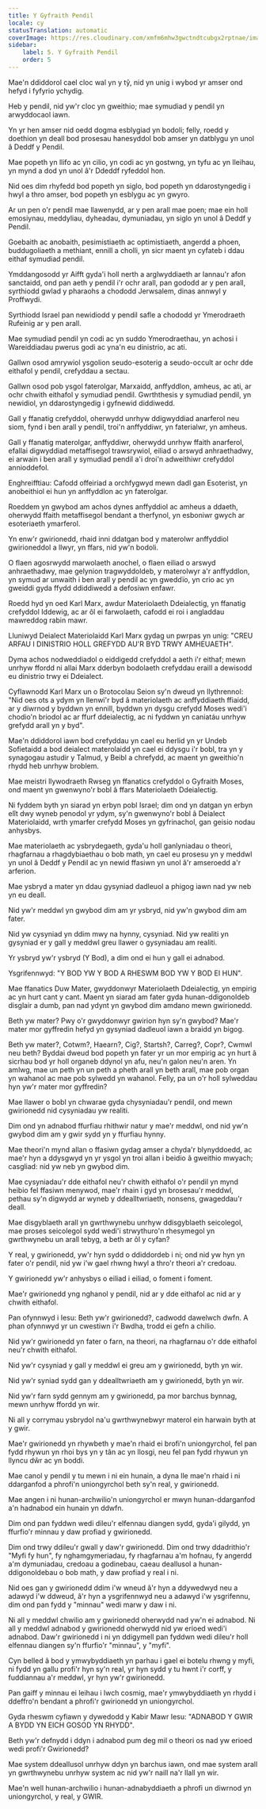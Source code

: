 ```yaml
---
title: Y Gyfraith Pendil
locale: cy
statusTranslation: automatic
coverImage: https://res.cloudinary.com/xmfm6mhw3gwctndtcubgx2rptnae/image/upload/v1741354419/small_cover_la_gran_rebelion_28716e29d2.webp
sidebar:
    label: 5. Y Gyfraith Pendil
    order: 5
---
```

Mae'n ddiddorol cael cloc wal yn y tŷ, nid yn unig i wybod yr amser ond hefyd i fyfyrio ychydig.

Heb y pendil, nid yw'r cloc yn gweithio; mae symudiad y pendil yn arwyddocaol iawn.

Yn yr hen amser nid oedd dogma esblygiad yn bodoli; felly, roedd y doethion yn deall bod prosesau hanesyddol bob amser yn datblygu yn unol â Deddf y Pendil.

Mae popeth yn llifo ac yn cilio, yn codi ac yn gostwng, yn tyfu ac yn lleihau, yn mynd a dod yn unol â'r Ddeddf ryfeddol hon.

Nid oes dim rhyfedd bod popeth yn siglo, bod popeth yn ddarostyngedig i hwyl a thro amser, bod popeth yn esblygu ac yn gwyro.

Ar un pen o'r pendil mae llawenydd, ar y pen arall mae poen; mae ein holl emosiynau, meddyliau, dyheadau, dymuniadau, yn siglo yn unol â Deddf y Pendil.

Goebaith ac anobaith, pesimistiaeth ac optimistiaeth, angerdd a phoen, buddugoliaeth a methiant, ennill a cholli, yn sicr maent yn cyfateb i ddau eithaf symudiad pendil.

Ymddangosodd yr Aifft gyda'i holl nerth a arglwyddiaeth ar lannau'r afon sanctaidd, ond pan aeth y pendil i'r ochr arall, pan gododd ar y pen arall, syrthiodd gwlad y pharaohs a chododd Jerwsalem, dinas annwyl y Proffwydi.

Syrthiodd Israel pan newidiodd y pendil safle a chododd yr Ymerodraeth Rufeinig ar y pen arall.

Mae symudiad pendil yn codi ac yn suddo Ymerodraethau, yn achosi i Wareiddiadau pwerus godi ac yna'n eu dinistrio, ac ati.

Gallwn osod amrywiol ysgolion seudo-esoterig a seudo-occult ar ochr dde eithafol y pendil, crefyddau a sectau.

Gallwn osod pob ysgol faterolgar, Marxaidd, anffyddlon, amheus, ac ati, ar ochr chwith eithafol y symudiad pendil. Gwrththesis y symudiad pendil, yn newidiol, yn ddarostyngedig i gyfnewid diddiwedd.

Gall y ffanatig crefyddol, oherwydd unrhyw ddigwyddiad anarferol neu siom, fynd i ben arall y pendil, troi'n anffyddiwr, yn faterialwr, yn amheus.

Gall y ffanatig materolgar, anffyddiwr, oherwydd unrhyw ffaith anarferol, efallai digwyddiad metaffisegol trawsrywiol, eiliad o arswyd anhraethadwy, ei arwain i ben arall y symudiad pendil a'i droi'n adweithiwr crefyddol annioddefol.

Enghreifftiau: Cafodd offeiriad a orchfygwyd mewn dadl gan Esoterist, yn anobeithiol ei hun yn anffyddlon ac yn faterolgar.

Roeddem yn gwybod am achos dynes anffyddiol ac amheus a ddaeth, oherwydd ffaith metaffisegol bendant a therfynol, yn esboniwr gwych ar esoteriaeth ymarferol.

Yn enw'r gwirionedd, rhaid inni ddatgan bod y materolwr anffyddiol gwirioneddol a llwyr, yn ffars, nid yw'n bodoli.

O flaen agosrwydd marwolaeth anochel, o flaen eiliad o arswyd anhraethadwy, mae gelynion tragwyddoldeb, y materolwyr a'r anffyddlon, yn symud ar unwaith i ben arall y pendil ac yn gweddïo, yn crio ac yn gweiddi gyda ffydd ddiddiwedd a defosiwn enfawr.

Roedd hyd yn oed Karl Marx, awdur Materiolaeth Ddeialectig, yn ffanatig crefyddol Iddewig, ac ar ôl ei farwolaeth, cafodd ei roi i angladdau mawreddog rabin mawr.

Lluniwyd Deialect Materiolaidd Karl Marx gydag un pwrpas yn unig: "CREU ARFAU I DINISTRIO HOLL GREFYDD AU'R BYD TRWY AMHEUAETH".

Dyma achos nodweddiadol o eiddigedd crefyddol a aeth i'r eithaf; mewn unrhyw ffordd ni allai Marx dderbyn bodolaeth crefyddau eraill a dewisodd eu dinistrio trwy ei Ddeialect.

Cyflawnodd Karl Marx un o Brotocolau Seion sy'n dweud yn llythrennol: "Nid oes ots a ydym yn llenwi'r byd â materiolaeth ac anffyddiaeth ffiaidd, ar y diwrnod y byddwn yn ennill, byddwn yn dysgu crefydd Moses wedi'i chodio'n briodol ac ar ffurf ddeialectig, ac ni fyddwn yn caniatáu unrhyw grefydd arall yn y byd".

Mae'n ddiddorol iawn bod crefyddau yn cael eu herlid yn yr Undeb Sofietaidd a bod deialect materolaidd yn cael ei ddysgu i'r bobl, tra yn y synagogau astudir y Talmud, y Beibl a chrefydd, ac maent yn gweithio'n rhydd heb unrhyw broblem.

Mae meistri llywodraeth Rwseg yn ffanatics crefyddol o Gyfraith Moses, ond maent yn gwenwyno'r bobl â ffars Materiolaeth Ddeialectig.

Ni fyddem byth yn siarad yn erbyn pobl Israel; dim ond yn datgan yn erbyn elît dwy wyneb penodol yr ydym, sy'n gwenwyno'r bobl â Deialect Materiolaidd, wrth ymarfer crefydd Moses yn gyfrinachol, gan geisio nodau anhysbys.

Mae materiolaeth ac ysbrydegaeth, gyda'u holl ganlyniadau o theori, rhagfarnau a rhagdybiaethau o bob math, yn cael eu prosesu yn y meddwl yn unol â Deddf y Pendil ac yn newid ffasiwn yn unol â'r amseroedd a'r arferion.

Mae ysbryd a mater yn ddau gysyniad dadleuol a phigog iawn nad yw neb yn eu deall.

Nid yw'r meddwl yn gwybod dim am yr ysbryd, nid yw'n gwybod dim am fater.

Nid yw cysyniad yn ddim mwy na hynny, cysyniad. Nid yw realiti yn gysyniad er y gall y meddwl greu llawer o gysyniadau am realiti.

Yr ysbryd yw'r ysbryd (Y Bod), a dim ond ei hun y gall ei adnabod.

Ysgrifennwyd: "Y BOD YW Y BOD A RHESWM BOD YW Y BOD EI HUN".

Mae ffanatics Duw Mater, gwyddonwyr Materiolaeth Ddeialectig, yn empirig ac yn hurt cant y cant. Maent yn siarad am fater gyda hunan-ddigonoldeb disglair a dumb, pan nad ydynt yn gwybod dim amdano mewn gwirionedd.

Beth yw mater? Pwy o'r gwyddonwyr gwirion hyn sy'n gwybod? Mae'r mater mor gyffredin hefyd yn gysyniad dadleuol iawn a braidd yn bigog.

Beth yw mater?, Cotwm?, Haearn?, Cig?, Startsh?, Carreg?, Copr?, Cwmwl neu beth? Byddai dweud bod popeth yn fater yr un mor empirig ac yn hurt â sicrhau bod yr holl organeb ddynol yn afu, neu'n galon neu'n aren. Yn amlwg, mae un peth yn un peth a pheth arall yn beth arall, mae pob organ yn wahanol ac mae pob sylwedd yn wahanol. Felly, pa un o'r holl sylweddau hyn yw'r mater mor gyffredin?

Mae llawer o bobl yn chwarae gyda chysyniadau'r pendil, ond mewn gwirionedd nid cysyniadau yw realiti.

Dim ond yn adnabod ffurfiau rhithwir natur y mae'r meddwl, ond nid yw'n gwybod dim am y gwir sydd yn y ffurfiau hynny.

Mae theori'n mynd allan o ffasiwn gydag amser a chyda'r blynyddoedd, ac mae'r hyn a ddysgwyd yn yr ysgol yn troi allan i beidio â gweithio mwyach; casgliad: nid yw neb yn gwybod dim.

Mae cysyniadau'r dde eithafol neu'r chwith eithafol o'r pendil yn mynd heibio fel ffasiwn menywod, mae'r rhain i gyd yn brosesau'r meddwl, pethau sy'n digwydd ar wyneb y ddealltwriaeth, nonsens, gwageddau'r deall.

Mae disgyblaeth arall yn gwrthwynebu unrhyw ddisgyblaeth seicolegol, mae proses seicolegol sydd wedi'i strwythuro'n rhesymegol yn gwrthwynebu un arall tebyg, a beth ar ôl y cyfan?

Y real, y gwirionedd, yw'r hyn sydd o ddiddordeb i ni; ond nid yw hyn yn fater o'r pendil, nid yw i'w gael rhwng hwyl a thro'r theori a'r credoau.

Y gwirionedd yw'r anhysbys o eiliad i eiliad, o foment i foment.

Mae'r gwirionedd yng nghanol y pendil, nid ar y dde eithafol ac nid ar y chwith eithafol.

Pan ofynnwyd i Iesu: Beth yw'r gwirionedd?, cadwodd dawelwch dwfn. A phan ofynnwyd yr un cwestiwn i'r Bwdha, trodd ei gefn a chilio.

Nid yw'r gwirionedd yn fater o farn, na theori, na rhagfarnau o'r dde eithafol neu'r chwith eithafol.

Nid yw'r cysyniad y gall y meddwl ei greu am y gwirionedd, byth yn wir.

Nid yw'r syniad sydd gan y ddealltwriaeth am y gwirionedd, byth yn wir.

Nid yw'r farn sydd gennym am y gwirionedd, pa mor barchus bynnag, mewn unrhyw ffordd yn wir.

Ni all y corrymau ysbrydol na'u gwrthwynebwyr materol ein harwain byth at y gwir.

Mae'r gwirionedd yn rhywbeth y mae'n rhaid ei brofi'n uniongyrchol, fel pan fydd rhywun yn rhoi bys yn y tân ac yn llosgi, neu fel pan fydd rhywun yn llyncu dŵr ac yn boddi.

Mae canol y pendil y tu mewn i ni ein hunain, a dyna lle mae'n rhaid i ni ddarganfod a phrofi'n uniongyrchol beth sy'n real, y gwirionedd.

Mae angen i ni hunan-archwilio'n uniongyrchol er mwyn hunan-ddarganfod a'n hadnabod ein hunain yn ddwfn.

Dim ond pan fyddwn wedi dileu'r elfennau diangen sydd, gyda'i gilydd, yn ffurfio'r minnau y daw profiad y gwirionedd.

Dim ond trwy ddileu'r gwall y daw'r gwirionedd. Dim ond trwy ddadrithio'r "Myfi fy hun", fy nghamgymeriadau, fy rhagfarnau a'm hofnau, fy angerdd a'm dymuniadau, credoau a godinebau, caeau deallusol a hunan-ddigonoldebau o bob math, y daw profiad y real i ni.

Nid oes gan y gwirionedd ddim i'w wneud â'r hyn a ddywedwyd neu a adawyd i'w ddweud, â'r hyn a ysgrifennwyd neu a adawyd i'w ysgrifennu, dim ond pan fydd y "minnau" wedi marw y daw i ni.

Ni all y meddwl chwilio am y gwirionedd oherwydd nad yw'n ei adnabod. Ni all y meddwl adnabod y gwirionedd oherwydd nid yw erioed wedi'i adnabod. Daw'r gwirionedd i ni yn ddigymell pan fyddwn wedi dileu'r holl elfennau diangen sy'n ffurfio'r "minnau", y "myfi".

Cyn belled â bod y ymwybyddiaeth yn parhau i gael ei botelu rhwng y myfi, ni fydd yn gallu profi'r hyn sy'n real, yr hyn sydd y tu hwnt i'r corff, y fuddiannau a'r meddwl, yr hyn yw'r gwirionedd.

Pan gaiff y minnau ei leihau i lwch cosmig, mae'r ymwybyddiaeth yn rhydd i ddeffro'n bendant a phrofi'r gwirionedd yn uniongyrchol.

Gyda rheswm cyfiawn y dywedodd y Kabir Mawr Iesu: "ADNABOD Y GWIR A BYDD YN EICH GOSOD YN RHYDD".

Beth yw'r defnydd i ddyn i adnabod pum deg mil o theori os nad yw erioed wedi profi'r Gwirionedd?

Mae system ddeallusol unrhyw ddyn yn barchus iawn, ond mae system arall yn gwrthwynebu unrhyw system ac nid yw'r naill na'r llall yn wir.

Mae'n well hunan-archwilio i hunan-adnabyddiaeth a phrofi un diwrnod yn uniongyrchol, y real, y GWIR.
